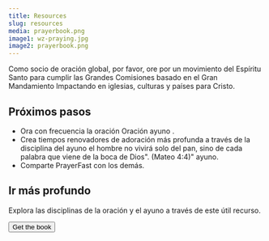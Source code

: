 ```yaml
---
title: Resources
slug: resources
media: prayerbook.png
image1: wz-praying.jpg
image2: prayerbook.png
---
```

<Hero image={props.image1}>
Como socio de oración global, por favor, ore por un movimiento del Espíritu Santo para cumplir <Popup text="Se me ha dado todo el poder en el cielo y en la tierra. Por lo tanto, ve y haz discípulos de todas las naciones, bautizándolos en el nombre del Padre, del Hijo y del Espíritu Santo, y enseñándoles a obedecer todo lo que te he mandado. Y seguramente estoy contigo siempre, hasta el final de la edad. (Mateo 28:18-20)">las Grandes Comisiones</Popup> basado en el <Popup text={`Él respondió: 'Ama al Señor tu Dios con todo tu corazón y con toda tu alma y con toda tu fuerza y con toda tu mente'; y, 'Ama a tu prójimo como a ti mismo'". (Lucas 10:27)`}>Gran Mandamiento</Popup> Impactando en iglesias, culturas y países para Cristo.
</Hero>

<Row cols="2" className="md:grid-cols-2 text-white">

<Callout background="accent">

## Próximos pasos

- Ora con frecuencia la oración <Popup text="Por favor, reza por un Movimiento del Espíritu Santo para cumplir con la Gran Comisión basada en el Gran Mandamiento que afecta a las iglesias, las culturas y los países para Cristo"> Oración ayuno </Popup>.
- Crea tiempos renovadores de adoración más profunda a través de la disciplina del ayuno <Popup text="El ayuno nos ayuda a experimentar que ">el hombre no vivirá solo del pan, sino de cada palabra que viene de la boca de Dios". (Mateo 4:4)" ayuno.</Popup>
- Comparte PrayerFast con los demás.

<SocialShare />

</Callout>

<Callout background="secondary">

## Ir más profundo

<ImageCard image={props.image2}>

Explora las disciplinas de la oración y el ayuno a través de este útil recurso.

<Button to="https://www.amazon.com/Prayer-Fasting-Moving-Spirit-Churches/dp/1949921425/ref=sr_1_2?crid=HYWZMUFTN37P&keywords=prayer+and+fasting&qid=1658952220&sprefix=prayer+and+fasting%2Caps%2C96&sr=8-2">Get the book</Button>

</ImageCard>

</Callout>

</Row>

